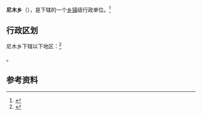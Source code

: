 {{中国乡级行政区|54/01/23/203/000}}

'''尼木乡'''（{{bo|z=སྙེ་མོ་|w=}}），是{{PRC admin/fullname|54/01/23/203/000|3}}下辖的一个[[乡镇|乡镇]]级行政单位。<ref>{{PRC admin/ref sgc|{{PRC admin/parent|54/01/23/203/000}}}}</ref>

== 行政区划 ==

尼木乡下辖以下地区：<ref>{{PRC admin/ref sgc|54/01/23/203/000}}</ref>

{{PRC admin/children|54/01/23/203/000}}。

== 参考资料 ==

{{reflist}}

{{行政区划小作品}}
{{PRC admin/navcat|54/01/23/203/000}}